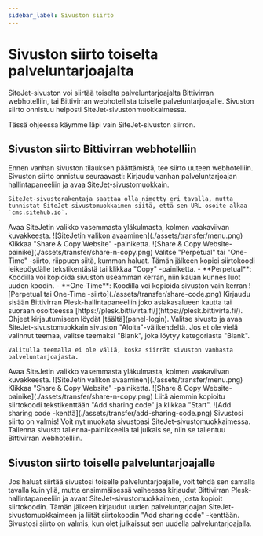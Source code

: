 ```yaml
---
sidebar_label: Sivuston siirto
---
```


# Sivuston siirto toiselta palveluntarjoajalta

SiteJet-sivuston voi siirtää toiselta palveluntarjoajalta Bittivirran webhotelliin, tai Bittivirran webhotellista toiselle palveluntarjoajalle. Sivuston siirto onnistuu helposti SiteJet-sivustonmuokkaimessa.

Tässä ohjeessa käymme läpi vain SiteJet-sivuston siirron.


## Sivuston siirto Bittivirran webhotelliin

Ennen vanhan sivuston tilauksen päättämistä, tee siirto uuteen webhotelliin. Sivuston siirto onnistuu seuraavasti:
<Stepper>
  <Step>
    Kirjaudu vanhan palveluntarjoajan hallintapaneeliin ja avaa SiteJet-sivustomuokkain.

    SiteJet-sivustorakentaja saattaa olla nimetty eri tavalla, mutta tunnistat SiteJet-sivustomuokkaimen siitä, että sen URL-osoite alkaa `cms.sitehub.io`.
  </Step>
  <Step>
    Avaa SiteJetin valikko vasemmasta yläkulmasta, kolmen vaakaviivan kuvakkeesta.
    ![SiteJetin valikon avaaminen](./assets/transfer/menu.png)
  </Step>
  <Step>
    Klikkaa "Share & Copy Website" -painiketta.
    ![Share & Copy Website-painike](./assets/transfer/share-n-copy.png)
  </Step>
  <Step>
    Valitse "Perpetual" tai "One-Time" -siirto, riippuen siitä, kumman haluat. Tämän jälkeen kopioi siirtokoodi leikepöydälle tekstikentästä tai klikkaa "Copy" -painiketta.
    - **Perpetual**: Koodilla voi kopioida sivuston useamman kerran, niin kauan kunnes luot uuden koodin.
    - **One-Time**: Koodilla voi kopioida sivuston vain kerran
    ![Perpetual tai One-Time -siirto](./assets/transfer/share-code.png)
  </Step>
  <Step>
    Kirjaudu sisään Bittivirran Plesk-hallintapaneeliin joko asiakasalueen kautta tai suoraan osoitteessa [https://plesk.bittivirta.fi/](https://plesk.bittivirta.fi/). Ohjeet kirjautumiseen löydät [täältä](panel-login).
  </Step>
  <Step>
    Valitse sivusto ja avaa SiteJet-sivustomuokkain sivuston "Aloita"-välikehdeltä. Jos et ole vielä valinnut teemaa, valitse teemaksi "Blank", joka löytyy kategoriasta "Blank".

    Valitulla teemalla ei ole väliä, koska siirrät sivuston vanhasta palveluntarjoajasta.
  </Step>
  <Step>
    Avaa SiteJetin valikko vasemmasta yläkulmasta, kolmen vaakaviivan kuvakkeesta.
    ![SiteJetin valikon avaaminen](./assets/transfer/menu.png)
  </Step>
  <Step>
    Klikkaa "Share & Copy Website" -painiketta.
    ![Share & Copy Website-painike](./assets/transfer/share-n-copy.png)
  </Step>
  <Step>
    Liitä aiemmin kopioitu siirtokoodi tekstikenttään "Add sharing code" ja klikkaa "Start".
    ![Add sharing code -kenttä](./assets/transfer/add-sharing-code.png)
  </Step>
  <Step>
    Sivustosi siirto on valmis! Voit nyt muokata sivustoasi SiteJet-sivustomuokkaimessa. Tallenna sivusto tallenna-painikkeella tai julkais se, niin se tallentuu Bittivirran webhotelliin.
  </Step>
</Stepper>

## Sivuston siirto toiselle palveluntarjoajalle

Jos haluat siirtää sivustosi toiselle palveluntarjoajalle, voit tehdä sen samalla tavalla kuin yllä, mutta ensimmäisessä vaiheessa kirjaudut Bittivirran Plesk-hallintapaneeliin ja avaat SiteJet-sivustomuokkaimen, josta kopioit siirtokoodin. Tämän jälkeen kirjaudut uuden palveluntarjoajan SiteJet-sivustomuokkaimeen ja liität siirtokoodin "Add sharing code" -kenttään. Sivustosi siirto on valmis, kun olet julkaissut sen uudella palveluntarjoajalla.
